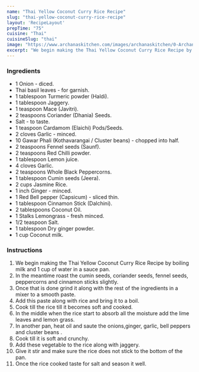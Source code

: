 ---
name: "Thai Yellow Coconut Curry Rice Recipe"
slug: "thai-yellow-coconut-curry-rice-recipe"
layout: 'RecipeLayout'
prepTime: "75"
cuisine: "Thai"
cuisineSlug: "thai"
image: "https://www.archanaskitchen.com/images/archanaskitchen/0-Archanas-Kitchen-Recipes/2017/8-Feb/Thai_Yellow_Coconut_Curry_Rice_Recipe-2.jpg"
excerpt: "We begin making the Thai Yellow Coconut Curry Rice Recipe by boiling  milk and 1 cup of water in a sauce pan"
---

### Ingredients

- 1 Onion - diced.
- Thai basil leaves - for garnish.
- 1 tablespoon Turmeric powder (Haldi).
- 1 tablespoon Jaggery.
- 1 teaspoon Mace (Javitri).
- 2 teaspoons Coriander (Dhania) Seeds.
- Salt - to taste.
- 1 teaspoon Cardamom (Elaichi) Pods/Seeds.
- 2 cloves Garlic - minced.
- 10 Gawar Phali (Kothavarangai / Cluster beans) - chopped into half.
- 2 teaspoons Fennel seeds (Saunf).
- 2 teaspoons Red Chilli powder.
- 1 tablespoon Lemon juice.
- 4 cloves Garlic.
- 2 teaspoons Whole Black Peppercorns.
- 1 tablespoon Cumin seeds (Jeera).
- 2 cups Jasmine Rice.
- 1 inch Ginger - minced.
- 1 Red Bell pepper (Capsicum) - sliced thin.
- 1 tablespoon Cinnamon Stick (Dalchini).
- 2 tablespoons Coconut Oil.
- 1 Stalks Lemongrass - fresh minced.
- 1/2 teaspoon Salt.
- 1 tablespoon Dry ginger powder.
- 1 cup Coconut milk.

### Instructions

1. We begin making the Thai Yellow Coconut Curry Rice Recipe by boiling  milk and 1 cup of water in a sauce pan.
1. In the meantime roast the cumin seeds, coriander seeds, fennel seeds, peppercorns and cinnamon sticks slightly.
1. Once that is done grind it along with the rest of the ingredients in a mixer to a smooth paste.
1. Add this paste along with rice and bring it to a boil.
1. Cook till the rice till it becomes soft and cooked.
1. In the middle when the rice start to absorb all the moisture add the lime leaves and lemon grass.
1. In another pan, heat oil and saute the onions,ginger, garlic, bell peppers and cluster beans .
1. Cook till it is soft and crunchy.
1. Add these vegetable to the rice along with jaggery.
1. Give it stir and make sure the rice does not stick to the bottom of the pan.
1. Once the rice cooked taste for salt and season it well.
